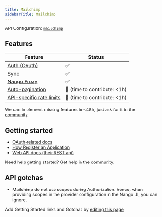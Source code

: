 ```yaml
---
title: Mailchimp
sidebarTitle: Mailchimp
---
```


API Configuration: [`mailchimp`](https://nango.dev/providers.yaml)

## Features

| Feature                                                                          | Status                          |
| -------------------------------------------------------------------------------- | ------------------------------- |
| [Auth (OAuth)](/guides/oauth)                                                      | ✅                              |
| [Sync](/guides/sync)                                                              | ✅                              |
| [Nango Proxy](/guides/proxy)                          | ✅   |
| [Auto-pagination](/nango-sync/configuration#auto-pagination)                     | 🚫 (time to contribute: &lt;1h) |
| [API-specific rate limits](/nango-sync/configuration#rate-limits-retry-policies) | 🚫 (time to contribute: &lt;1h) |

<Tip>We can implement missing features in &lt;48h, just ask for it in the [community](https://nango.dev/slack).</Tip>
## Getting started

-   [OAuth-related docs](https://mailchimp.com/developer/marketing/guides/access-user-data-oauth-2)
-   [How Register an Application](https://mailchimp.com/developer/marketing/guides/access-user-data-oauth-2/#register-your-application)
-   [Web API docs (their REST api)](https://mailchimp.com/developer/marketing/api/root/)

<Tip>Need help getting started? Get help in the [community](https://nango.dev/slack).</Tip>

## API gotchas

-   Mailchimp do not use scopes during Authorization. hence, when providing scopes in the provider configuration in the Nango UI, you can ignore.

<Note>Add Getting Started links and Gotchas by [editing this page](https://github.com/nangohq/nango/tree/master/docs-v2/integrations/all/mailchimp.mdx)</Note>
